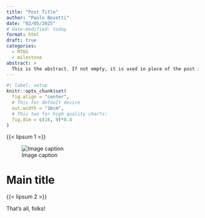 ```yaml
---
title: "Post Title"
author: "Paolo Bosetti"
date: "02/05/2025"
# date-modified: today
format: html
draft: true
categories: 
  - RTUG
  - milestone
abstract: >
  This is the abstract. If not empty, it is used in plece of the post initial paragraph to build the post preview in the posts listing.
---
```


```r
#| label: setup
knitr::opts_chunk$set(
  fig.align = "center",
  # This for default device
  out.width = "16cm",
  # This two for high quality charts:
  fig.dim = c(16, 9)*0.4
)
```


{{< lipsum 1 >}}


:::column-margin
![Image caption](image.jpg)
:::

# Main title

{{< lipsum 2 >}}


:::thatsall
That's all, folks!
:::